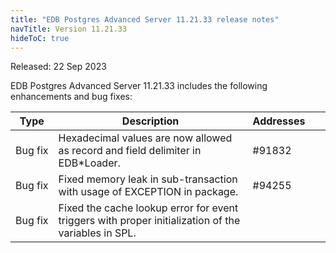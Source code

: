 ```yaml
---
title: "EDB Postgres Advanced Server 11.21.33 release notes"
navTitle: Version 11.21.33
hideToC: true
---
```


Released: 22 Sep 2023

EDB Postgres Advanced Server 11.21.33 includes the following enhancements and bug fixes:

|     Type     |                                             Description                                             | Addresses&nbsp;&nbsp; |     |
| ------------ | --------------------------------------------------------------------------------------------------- | --------------------- | --- |
| Bug&nbsp;fix | Hexadecimal values are now allowed as record and field delimiter in EDB\*Loader.                     | #91832                |     |
| Bug&nbsp;fix | Fixed memory leak in sub-transaction with usage of EXCEPTION in package.                            | #94255                |     |
| Bug&nbsp;fix | Fixed the cache lookup error for event triggers with proper initialization of the variables in SPL. |                       |     |
